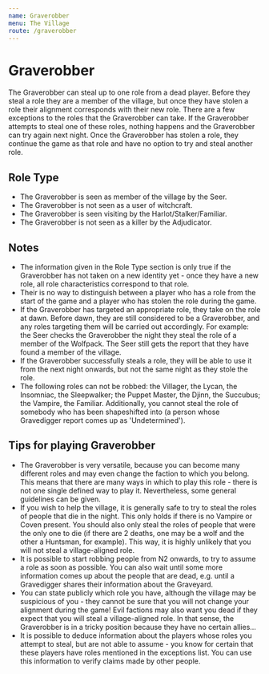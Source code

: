 ```yaml
---
name: Graverobber
menu: The Village
route: /graverobber
---
```


# Graverobber

The Graverobber can steal up to one role from a dead player. Before they
steal a role they are a member of the village, but once they have stolen
a role their alignment corresponds with their new role. There are a few
exceptions to the roles that the Graverobber can take. If the
Graverobber attempts to steal one of these roles, nothing happens and
the Graverobber can try again next night. Once the Graverobber has
stolen a role, they continue the game as that role and have no option to
try and steal another role.

## Role Type

  - The Graverobber is seen as member of the village by the Seer.
  - The Graverobber is not seen as a user of witchcraft.
  - The Graverobber is seen visiting by the Harlot/Stalker/Familiar.
  - The Graverobber is not seen as a killer by the Adjudicator.

## Notes

  - The information given in the Role Type section is only true if the
    Graverobber has not taken on a new identity yet - once they have a
    new role, all role characteristics correspond to that role.
  - Their is no way to distinguish between a player who has a role from
    the start of the game and a player who has stolen the role during
    the game.
  - If the Graverobber has targeted an appropriate role, they take on
    the role at dawn. Before dawn, they are still considered to be a
    Graverobber, and any roles targeting them will be carried out
    accordingly. For example: the Seer checks the Graverobber the night
    they steal the role of a member of the Wolfpack. The Seer still gets
    the report that they have found a member of the village.
  - If the Graverobber successfully steals a role, they will be able to
    use it from the next night onwards, but not the same night as they
    stole the role.
  - The following roles can not be robbed: the Villager, the Lycan, the
    Insomniac, the Sleepwalker; the Puppet Master, the Djinn, the
    Succubus; the Vampire, the Familiar. Additionally, you cannot steal
    the role of somebody who has been shapeshifted into (a person whose
    Gravedigger report comes up as 'Undetermined').

## Tips for playing Graverobber

  - The Graverobber is very versatile, because you can become many
    different roles and may even change the faction to which you belong.
    This means that there are many ways in which to play this role -
    there is not one single defined way to play it. Nevertheless, some
    general guidelines can be given.
  - If you wish to help the village, it is generally safe to try to
    steal the roles of people that die in the night. This only holds if
    there is no Vampire or Coven present. You should also only steal the
    roles of people that were the only one to die (if there are 2
    deaths, one may be a wolf and the other a Huntsman, for example).
    This way, it is highly unlikely that you will not steal a
    village-aligned role.
  - It is possible to start robbing people from N2 onwards, to try to
    assume a role as soon as possible. You can also wait until some more
    information comes up about the people that are dead, e.g. until a
    Gravedigger shares their information about the Graveyard.
  - You can state publicly which role you have, although the village may
    be suspicious of you - they cannot be sure that you will not change
    your alignment during the game\! Evil factions may also want you
    dead if they expect that you will steal a village-aligned role. In
    that sense, the Graverobber is in a tricky position because they
    have no certain allies...
  - It is possible to deduce information about the players whose roles
    you attempt to steal, but are not able to assume - you know for
    certain that these players have roles mentioned in the exceptions
    list. You can use this information to verify claims made by other
    people.
